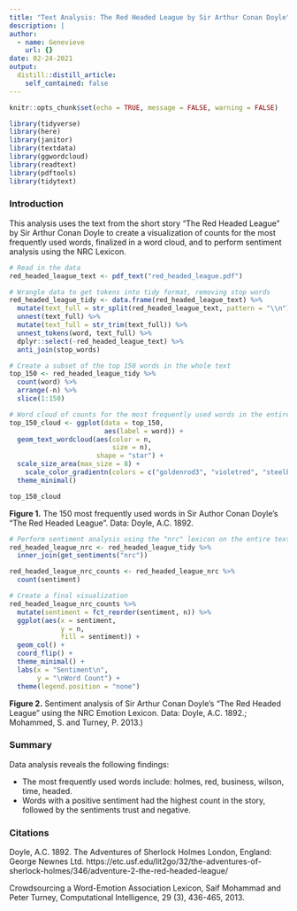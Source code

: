 ```yaml
---
title: "Text Analysis: The Red Headed League by Sir Arthur Conan Doyle"
description: |
author:
  - name: Genevieve
    url: {}
date: 02-24-2021
output:
  distill::distill_article:
    self_contained: false
---
```


```r
knitr::opts_chunk$set(echo = TRUE, message = FALSE, warning = FALSE)

library(tidyverse)
library(here)
library(janitor)
library(textdata)
library(ggwordcloud)
library(readtext)
library(pdftools)
library(tidytext)
```

### Introduction 

This analysis uses the text from the short story "The Red Headed League" by Sir Arthur Conan Doyle to create a visualization of counts for the most frequently used words, finalized in a word cloud, and to perform sentiment analysis using the NRC Lexicon.


```r
# Read in the data
red_headed_league_text <- pdf_text("red_headed_league.pdf")
```

```r
# Wrangle data to get tokens into tidy format, removing stop words
red_headed_league_tidy <- data.frame(red_headed_league_text) %>% 
  mutate(text_full = str_split(red_headed_league_text, pattern = "\\n")) %>% 
  unnest(text_full) %>% 
  mutate(text_full = str_trim(text_full)) %>% 
  unnest_tokens(word, text_full) %>% 
  dplyr::select(-red_headed_league_text) %>% 
  anti_join(stop_words)
```

```r
# Create a subset of the top 150 words in the whole text 
top_150 <- red_headed_league_tidy %>% 
  count(word) %>% 
  arrange(-n) %>% 
  slice(1:150)

# Word cloud of counts for the most frequently used words in the entire text
top_150_cloud <- ggplot(data = top_150,
                        aes(label = word)) +
  geom_text_wordcloud(aes(color = n, 
                          size = n), 
                      shape = "star") +
  scale_size_area(max_size = 8) +
    scale_color_gradientn(colors = c("goldenrod3", "violetred", "steelblue4")) +
  theme_minimal()

top_150_cloud
```

**Figure 1.** The 150 most frequently used words in Sir Author Conan Doyle's "The Red Headed League". Data: Doyle, A.C. 1892.

```r
# Perform sentiment analysis using the "nrc" lexicon on the entire text
red_headed_league_nrc <- red_headed_league_tidy %>% 
  inner_join(get_sentiments("nrc"))

red_headed_league_nrc_counts <- red_headed_league_nrc %>% 
  count(sentiment)

# Create a final visualization
red_headed_league_nrc_counts %>% 
  mutate(sentiment = fct_reorder(sentiment, n)) %>% 
  ggplot(aes(x = sentiment,
             y = n,
             fill = sentiment)) +
  geom_col() +
  coord_flip() +
  theme_minimal() +
  labs(x = "Sentiment\n",
       y = "\nWord Count") +
  theme(legend.position = "none")

```

**Figure 2.** Sentiment analysis of Sir Arthur Conan Doyle's "The Red Headed League" using the NRC Emotion Lexicon. Data: Doyle, A.C. 1892.; Mohammed, S. and Turney, P. 2013.)


### Summary

Data analysis reveals the following findings: 

- The most frequently used words include: holmes, red, business, wilson, time, headed. 
- Words with a positive sentiment had the highest count in the story, followed by the sentiments trust and negative. 


### Citations

Doyle, A.C. 1892. The Adventures of Sherlock Holmes London, England: George Newnes Ltd. https://etc.usf.edu/lit2go/32/the-adventures-of-sherlock-holmes/346/adventure-2-the-red-headed-league/

Crowdsourcing a Word-Emotion Association Lexicon, Saif Mohammad and Peter Turney, Computational Intelligence, 29 (3), 436-465, 2013.

